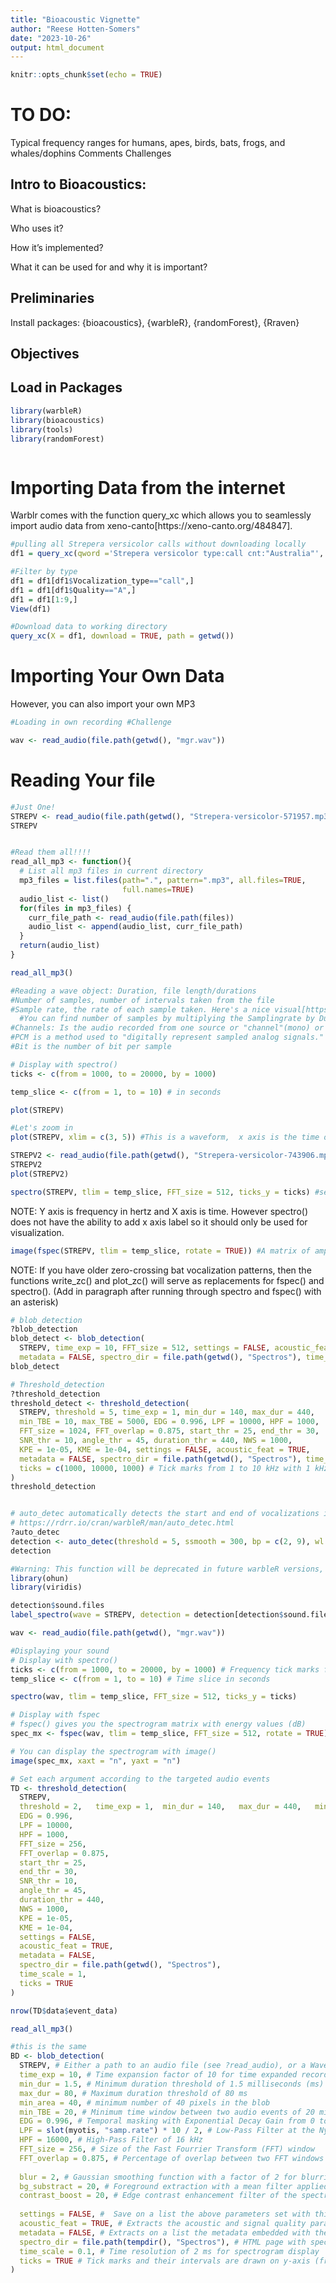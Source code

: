 ```yaml
---
title: "Bioacoustic Vignette"
author: "Reese Hotten-Somers"
date: "2023-10-26"
output: html_document
---
```


```r
knitr::opts_chunk$set(echo = TRUE)
```
# TO DO:
Typical frequency ranges for humans, apes, birds, bats, frogs, and whales/dophins
Comments
Challenges

## Intro to Bioacoustics:
What is bioacoustics?

Who uses it?

How it's implemented?

What it can be used for and why it is important?

## Preliminaries
Install packages: {bioacoustics}, {warbleR}, {randomForest}, {Rraven}

## Objectives


## Load in Packages
```r
library(warbleR)
library(bioacoustics)
library(tools)
library(randomForest)



```

# Importing Data from the internet
Warblr comes with the function query_xc which allows you to seamlessly import audio data from xeno-canto[https://xeno-canto.org/484847].
```r
#pulling all Strepera versicolor calls without downloading locally
df1 = query_xc(qword ='Strepera versicolor type:call cnt:"Australia"', download = FALSE) #todo: include explanation for parameters of query_xc

#Filter by type   
df1 = df1[df1$Vocalization_type=="call",]
df1 = df1[df1$Quality=="A",]
df1 = df1[1:9,]
View(df1)

#Download data to working directory
query_xc(X = df1, download = TRUE, path = getwd())

```

# Importing Your Own Data
However, you can also import your own MP3
```r
#Loading in own recording #Challenge

wav <- read_audio(file.path(getwd(), "mgr.wav"))
```

# Reading Your file
```r
#Just One!
STREPV <- read_audio(file.path(getwd(), "Strepera-versicolor-571957.mp3"))
STREPV


#Read them all!!!!
read_all_mp3 <- function(){
  # List all mp3 files in current directory
  mp3_files = list.files(path=".", pattern=".mp3", all.files=TRUE, 
                         full.names=TRUE)
  audio_list <- list()
  for(files in mp3_files) {
    curr_file_path <- read_audio(file.path(files))
    audio_list <- append(audio_list, curr_file_path)
  }
  return(audio_list)
}

read_all_mp3()

#Reading a wave object: Duration, file length/durations
#Number of samples, number of intervals taken from the file
#Sample rate, the rate of each sample taken. Here's a nice visual[https://upload.wikimedia.org/wikipedia/commons/thumb/c/c3/Signal_Sampling.svg/1920px-Signal_Sampling.svg.png]
  #You can find number of samples by multiplying the Samplingrate by Duration
#Channels: Is the audio recorded from one source or "channel"(mono) or multiple channels (stereo)
#PCM is a method used to "digitally represent sampled analog signals."
#Bit is the number of bit per sample
```

```r
# Display with spectro()
ticks <- c(from = 1000, to = 20000, by = 1000)

temp_slice <- c(from = 1, to = 10) # in seconds

plot(STREPV)

#Let's zoom in
plot(STREPV, xlim = c(3, 5)) #This is a waveform,  x axis is the time of the file and the yaxis is a amplitude, or the displacement of a particle
```


```r
STREPV2 <- read_audio(file.path(getwd(), "Strepera-versicolor-743906.mp3"))
STREPV2
plot(STREPV2)
```

```r
spectro(STREPV, tlim = temp_slice, FFT_size = 512, ticks_y = ticks) #sets the y axis labeling, in Hz, so its 1 kHz to 100 kHz, in 1 kHz interval
```
NOTE: Y axis is frequency in hertz and X axis is time. However spectro() does not have the ability to add x axis label so it should only be used for visualization. 

```r
image(fspec(STREPV, tlim = temp_slice, rotate = TRUE)) #A matrix of amplitude or decibel (dB) values in the time / frequency domain.

```

NOTE: If you have older zero-crossing bat vocalization patterns, then the functions write_zc() and plot_zc() will serve as replacements for fspec() and spectro(). (Add in paragraph after running through spectro and fspec() with an asterisk)


```r


# blob_detection
?blob_detection
blob_detect <- blob_detection(
  STREPV, time_exp = 10, FFT_size = 512, settings = FALSE, acoustic_feat = TRUE,
  metadata = FALSE, spectro_dir = file.path(getwd(), "Spectros"), time_scale = 0.1, ticks = TRUE)
blob_detect

# Threshold_detection
?threshold_detection
threshold_detect <- threshold_detection(
  STREPV, threshold = 5, time_exp = 1, min_dur = 140, max_dur = 440, 
  min_TBE = 10, max_TBE = 5000, EDG = 0.996, LPF = 10000, HPF = 1000, 
  FFT_size = 1024, FFT_overlap = 0.875, start_thr = 25, end_thr = 30, 
  SNR_thr = 10, angle_thr = 45, duration_thr = 440, NWS = 1000, 
  KPE = 1e-05, KME = 1e-04, settings = FALSE, acoustic_feat = TRUE,
  metadata = FALSE, spectro_dir = file.path(getwd(), "Spectros"), time_scale = 1, 
  ticks = c(1000, 10000, 1000) # Tick marks from 1 to 10 kHz with 1 kHz interval
) 
threshold_detection


# auto_detec automatically detects the start and end of vocalizations in sound files based on amplitude, duration, and frequency range attributes.
# https://rdrr.io/cran/warbleR/man/auto_detec.html
?auto_detec
detection <- auto_detec(threshold = 5, ssmooth = 300, bp = c(2, 9), wl = 300, path = getwd())
detection

#Warning: This function will be deprecated in future warbleR versions, please look at the ohun package for automatic signal detection functions 
library(ohun)
library(viridis)

detection$sound.files
label_spectro(wave = STREPV, detection = detection[detection$sound.files == "Strepera-versicolor-571957.mp3", ], hop.size = 10, ovlp = 50, flim = c(1, 10), fastdisp=TRUE) 

```

```r
wav <- read_audio(file.path(getwd(), "mgr.wav"))

#Displaying your sound
# Display with spectro()
ticks <- c(from = 1000, to = 20000, by = 1000) # Frequency tick marks from 1 to 20 kHz, and steps at each 1 kHz
temp_slice <- c(from = 1, to = 10) # Time slice in seconds

spectro(wav, tlim = temp_slice, FFT_size = 512, ticks_y = ticks)

# Display with fspec
# fspec() gives you the spectrogram matrix with energy values (dB)
spec_mx <- fspec(wav, tlim = temp_slice, FFT_size = 512, rotate = TRUE)

# You can display the spectrogram with image()
image(spec_mx, xaxt = "n", yaxt = "n")

# Set each argument according to the targeted audio events
TD <- threshold_detection(
  STREPV, 
  threshold = 2,   time_exp = 1,  min_dur = 140,   max_dur = 440,   min_TBE = 10,  max_TBE = 5000, 
  EDG = 0.996, 
  LPF = 10000, 
  HPF = 1000, 
  FFT_size = 256, 
  FFT_overlap = 0.875, 
  start_thr = 25, 
  end_thr = 30, 
  SNR_thr = 10, 
  angle_thr = 45, 
  duration_thr = 440, 
  NWS = 1000, 
  KPE = 1e-05, 
  KME = 1e-04, 
  settings = FALSE, 
  acoustic_feat = TRUE, 
  metadata = FALSE, 
  spectro_dir = file.path(getwd(), "Spectros"), 
  time_scale = 1, 
  ticks = TRUE
)

nrow(TD$data$event_data)

read_all_mp3()

#this is the same
BD <- blob_detection(
  STREPV, # Either a path to an audio file (see ?read_audio), or a Wave object
  time_exp = 10, # Time expansion factor of 10 for time expanded recordings.
  min_dur = 1.5, # Minimum duration threshold of 1.5 milliseconds (ms)
  max_dur = 80, # Maximum duration threshold of 80 ms
  min_area = 40, # minimum number of 40 pixels in the blob
  min_TBE = 20, # Minimum time window between two audio events of 20 milliseconds
  EDG = 0.996, # Temporal masking with Exponential Decay Gain from 0 to 1
  LPF = slot(myotis, "samp.rate") * 10 / 2, # Low-Pass Filter at the Nyquist frequency
  HPF = 16000, # High-Pass Filter of 16 kHz
  FFT_size = 256, # Size of the Fast Fourrier Transform (FFT) window
  FFT_overlap = 0.875, # Percentage of overlap between two FFT windows
  
  blur = 2, # Gaussian smoothing function with a factor of 2 for blurring the spectrogram
  bg_substract = 20, # Foreground extraction with a mean filter applied on the spectrogram
  contrast_boost = 20, # Edge contrast enhancement filter of the spectrogram contour
  
  settings = FALSE, #  Save on a list the above parameters set with this function
  acoustic_feat = TRUE, # Extracts the acoustic and signal quality parameters 
  metadata = FALSE, # Extracts on a list the metadata embedded with the Wave file
  spectro_dir = file.path(tempdir(), "Spectros"), # HTML page with spectrograms by order of detection 
  time_scale = 0.1, # Time resolution of 2 ms for spectrogram display
  ticks = TRUE # Tick marks and their intervals are drawn on y-axis (frequencies)
) 


```


